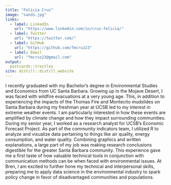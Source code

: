```yaml
---
title: "Felicia Cruz"
image: "sands.jpg"
links:
  - label: LinkedIn
    url: "https://www.linkedin.com/in/cruz-felicia/"
  - label: Twitter
    url: "https://twitter.com/"
  - label: GitHub
    url: "https://github.com/fmcruz23"
  - label: Email
    url: "fmcruz23@gmail.com"
output:
  postcards::trestles
site: distill::distill_website
---
```

 
I recently graduated with my Bachelor’s degree in Environmental Studies and Economics from UC Santa Barbara. Growing up in the Mojave Desert, I was faced with wildfire evacuations at a very young age. This, in addition to experiencing the impacts of the Thomas Fire and Montecito mudslides on Santa Barbara during my freshman year at UCSB led to my interest in extreme weather events. I am particularly interested in how these events are amplified by climate change and how they impact surrounding communities. During my senior year, I worked as a research analyst for UCSB’s Economic Forecast Project. As part of the community indicators team, I utilized R to analyze and visualize data pertaining to things like air quality, energy consumption, and water quality. Combining graphics and written explanations, a large part of my job was making research conclusions digestible for the greater Santa Barbara community. This experience gave me a first taste of how valuable technical tools in conjunction with communication methods can be when faced with environmental issues. At Bren, I am excited to further hone my technical and interpersonal skills, preparing me to apply data science in the environmental industry to spark policy change in favor of disadvantaged communities and populations.
